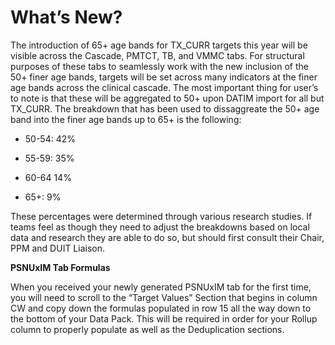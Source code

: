 # What's New?

The introduction of 65+ age bands for TX_CURR targets this year will be visible across the Cascade, PMTCT, TB, and VMMC tabs. For structural purposes of these tabs to seamlessly work with the new inclusion of the 50+ finer age bands, targets will be set across many indicators at the finer age bands across the clinical cascade. The most important thing for user's to note is that these will be aggregated to 50+ upon DATIM import for all but TX_CURR. The breakdown that has been used to dissaggreate the 50+ age band into the finer age bands up to 65+ is the following:

-   50-54: 42%

-   55-59: 35% 

-   60-64 14%

-   65+: 9%

These percentages were determined through various research studies. If teams feel as though they need to adjust the breakdowns based on local data and research they are able to do so, but should first consult their Chair, PPM and DUIT Liaison.

**PSNUxIM Tab Formulas**

When you received your newly generated PSNUxIM tab for the first time, you will need to scroll to the "Target Values" Section that begins in column CW and copy down the formulas populated in row 15 all the way down to the bottom of your Data Pack. This will be required in order for your Rollup column to properly populate as well as the Deduplication sections.
